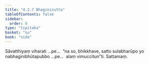 ```yaml
---
title: "4.2.7 Bhaginisutta"
tableOfContents: false
sidebar:
  order: 8
type: "tipitaka"
basket: "su"
book: "nida"
---
```



<DynamicBreadcrumb />

<Division number="140" book="nida">

<Paragraph number="879" book="nida">
Sāvatthiyaṃ viharati …pe…  “na so, bhikkhave, satto sulabharūpo yo nabhaginibhūtapubbo …pe…  alaṃ vimuccitun”ti.

</Paragraph>
</Division>

<Paragraph number="880" type="center" book="nida">
Sattamaṃ.
</Paragraph>